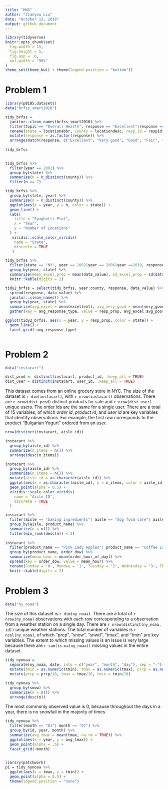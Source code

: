 ```yaml
---
title: "HW3"
author: "Jianyou Liu"
date: "October 13, 2018"
output: github_document
---
```


```r
library(tidyverse)
knitr::opts_chunk$set(
  fig.width = 15,
  fig.height = 5,
  fig.asp = .6,
  out.width = "90%"
)
theme_set(theme_bw() + theme(legend.position = "bottom"))
```

# Problem 1
```r
library(p8105.datasets)
data("brfss_smart2010")
```
```r
tidy_brfss = 
  janitor::clean_names(brfss_smart2010) %>% 
  filter(topic == "Overall Health", response == "Excellent"|response == "Very good"|response == "Good"|response == "Fair"|response == "Poor") %>% 
  rename(state = locationabbr, county = locationdesc, resp_id = respid)  %>% 
  mutate(response = as.factor(response)) %>% 
  arrange(match(response, c("Excellent", "Very good", "Good", "Fair", "Poor")))
  
tidy_brfss
  
```
```r
tidy_brfss %>% 
  filter(year == 2002) %>% 
  group_by(state) %>% 
  summarize(n = n_distinct(county)) %>% 
  filter(n == 7)
```

```r
tidy_brfss %>% 
  group_by(state, year) %>% 
  summarize(n = n_distinct(county)) %>% 
  ggplot(aes(x = year, y = n, color = state)) +
  geom_line() +
  labs(
    title = "Spaghetti Plot",
    x = "Year",
    y = "Number of Locations"
  ) +
   viridis::scale_color_viridis(
    name = "State", 
    discrete = TRUE
   )

```

```r
tidy_brfss %>% 
  filter(state == "NY", year == 2002|year == 2006|year ==2010, response == "Excellent") %>%
  group_by(year, state) %>% 
  summarize(mean_excel_prop = mean(data_value), sd_excel_prop = sd(data_value)) %>% 
  knitr::kable(digits = 2)
```
```r

tidy2_brfss = select(tidy_brfss, year:county, response, data_value) %>% 
  spread(response, data_value) %>% 
  janitor::clean_names() %>% 
  group_by(year, state) %>% 
  summarize(avg_excel = mean(excellent), avg_very_good = mean(very_good), avg_good = mean(good), avg_fair = mean(fair), avg_poor = mean(poor)) %>% 
  gather(key = avg_response_type, value = resp_prop, avg_excel:avg_poor)

ggplot(tidy2_brfss, aes(x = year, y = resp_prop, color = state)) +
  geom_line() +
  facet_grid(~avg_response_type)
  
```
# Problem 2

```r
data("instacart")

dist_prod =  distinct(instacart, product_id, .keep_all = TRUE)
dist_user = distinct(instacart, user_id, .keep_all = TRUE)
```
This dataset comes from an online grocery store in NYC. The size of the dataset is `r dim(instacart)`, with `r nrow(instacart)` observations. There are `r nrow(dist_prod)` distinct products for sale and `r nrow(dist_user)` unique users. The order ids are the same for a single user. There are a total of 15 variables, of which *order id*, *product id*, and *user id* are key variables that identify observations. For example, the first row corresponds to the product "Bulgarian Yogurt" ordered from an user.

```r
nrow(distinct(instacart, aisle_id))

instacart %>% 
  group_by(aisle_id) %>% 
  summarize(n_items = n()) %>% 
  arrange(desc(n_items))

instacart %>% 
  group_by(aisle_id) %>% 
  summarize(n_items = n()) %>%
  mutate(aisle_id = as.character(aisle_id)) %>% 
  ggplot(aes(x = as.character(aisle_id), y = n_items, color = aisle_id)) +
  geom_point(alpha = 0.5) +
  viridis::scale_color_viridis(
    name = "Aisle ID", 
    discrete = TRUE
  )

instacart %>% 
  filter(aisle == "baking ingredients"| aisle == "dog food care"| aisle == "packaged vegetables fruits") %>% 
  group_by(aisle, product_name) %>% 
  summarize(n = n()) %>% 
  filter(min_rank(desc(n)) < 2) 
  
instacart %>% 
  filter(product_name == "Pink Lady Apples"| product_name == "Coffee Ice Cream") %>% 
  group_by(product_name, order_dow) %>% 
  summarize(mean_hour = mean(order_hour_of_day)) %>% 
  spread(key = order_dow, value = mean_hour) %>% 
  rename(Sunday = '0', Monday = '1', Tuesday = '2', Wednesday = '3', Thursday = '4', Friday = '5', Saturday = '6')%>% 
  knitr::kable(digits = 2)

```

# Problem 3

```r
data("ny_noaa")
```
The size of this dataset is `r dim(ny_noaa)`. There are a total of `r nrow(ny_noaa)` observations with each row corresponding to a observation from a weather station on a single day. There are `r nrow(distinct(ny_noaa, id))` unique weather stations. The total number of variables is `r ncol(ny_noaa)`, of which "prcp", "snow", "snwd", "tmax", and "tmin" are key variables. The extent to which missing values is an issue is very large because there are `r sum(is.na(ny_noaa))` missing values in the entire dataset.

```r
tidy_nynoaa = 
  separate(ny_noaa, date, into = c("year", "month", "day"), sep = "-") %>% 
  mutate(tmin = as.numeric(tmin), tmax = as.numeric(tmax), prcp = as.numeric(prcp), snow = as.numeric(snow), snwd = as.numeric(snwd)) %>% 
  mutate(prcp = prcp/10, tmax = tmax/10, tmin = tmin/10)
```

```r
tidy_nynoaa %>% 
  group_by(snow) %>% 
  summarize(n = n()) %>% 
  arrange(desc(n))
```
The most commonly observed value is 0, because throughout the days in a year, there is no snowfall in the majority of times.

```r
tidy_nynoaa %>% 
  filter(month == "01"| month == "07") %>% 
  group_by(id, year, month) %>% 
  summarize(avg_tmax = mean(tmax, na.rm = TRUE)) %>% 
  ggplot(aes(x = year, y = avg_tmax)) +
  geom_point(alpha = .5) +
  facet_grid(~month)
  
```

```r
library(patchwork)
p1 = tidy_nynoaa %>% 
  ggplot(aes(x = tmax, y = tmin)) +
  geom_point(alpha = 0.5) +
  theme(legend.position = "none")
```

